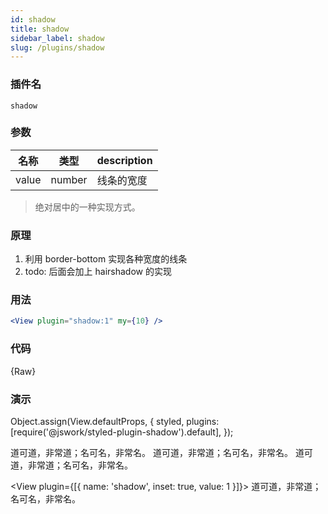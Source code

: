 ```yaml
---
id: shadow
title: shadow
sidebar_label: shadow
slug: /plugins/shadow
---
```


### 插件名

```config
shadow
```

### 参数

| 名称  | 类型   | description |
| ----- | ------ | ----------- |
| value | number | 线条的宽度  |

> 绝对居中的一种实现方式。

### 原理

1. 利用 border-bottom 实现各种宽度的线条
2. todo: 后面会加上 hairshadow 的实现

### 用法

```jsx
<View plugin="shadow:1" my={10} />
```

### 代码


<CodeBlock className="language-jsx">{Raw}</CodeBlock>

### 演示

Object.assign(View.defaultProps, {
  styled,
  plugins: [require('@jswork/styled-plugin-shadow').default],
});

<View mb_={30} p_={10} radius_={5}>
  <View plugin="shadow:2">
    道可道，非常道；名可名，非常名。
  </View>
  <View plugin="shadow:3">
    道可道，非常道；名可名，非常名。
  </View>
  <View plugin="shadow:4">
    道可道，非常道；名可名，非常名。
  </View>

  <View plugin={[{ name: 'shadow', inset: true, value: 1 }]}>
    道可道，非常道；名可名，非常名。
  </View>
</View>
